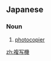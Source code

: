{{also|複寫機}}
==Japanese==
{{ja-kanjitab|ふく|しゃ|き|yomi=on}}

===Noun===
{{ja-noun|ふくしゃき|kyu=複寫機}}

# [[photocopier]]

[[zh:複写機]]
